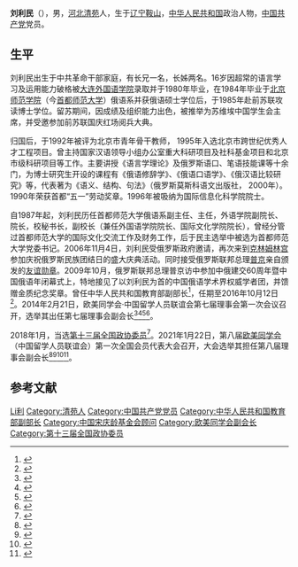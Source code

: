 {{Infobox person
| name       = 刘利民
| gender     = 男
| image      =
| birth_date = {{Birth year and age|1955|10}}
| birth_place= {{PRC}}[[河北省|河北省]][[清苑县|清苑县]]
| nationality= {{PRC}}
| alma_mater = [[大连外国语学院|大连外国语学院]]<br/>[[北京师范学院|北京师范学院]]
| agent      = [[首都师范大学|首都师范大学]]
| occupation = [[作家|作家]]、[[教授|教授]]
| awards     ={{俄罗斯友谊勋章}}
}}
'''刘利民'''（{{bd|1955年|10月|||catIdx=L刘}}），男，[[河北省|河北]][[清苑县|清苑]]人，生于[[辽宁省|辽宁]][[鞍山市|鞍山]]，[[中华人民共和国|中华人民共和国]]政治人物，[[中国共产党|中国共产党]]党员。

== 生平 ==
刘利民出生于中共革命干部家庭，有长兄一名，长姊两名。16岁因超常的语言学习及运用能力破格被[[大连外国语学院|大连外国语学院]]录取并于1980年毕业，在1984年毕业于[[北京师范学院|北京师范学院]]（今[[首都师范大学|首都师范大学]]）俄语系并获俄语硕士学位后，于1985年赴前苏联攻读博士学位。留苏期间，因成绩及组织能力出色，被推举为苏维埃中国学生会主席，并受邀参加前苏联国庆红场阅兵大典。

归国后，于1992年被评为北京市青年骨干教师， 1995年入选北京市跨世纪优秀人才工程项目。曾主持国家汉语领导小组办公室重大科研项目及社科基金项目和北京市级科研项目等工作。主要讲授《语言学理论》及俄罗斯语口、笔语技能课等十余门，为博士研究生开设的课程有《俄语修辞学》、《俄语口语学》、《俄汉语比较研究》等，代表著为《语义、结构、句法》（俄罗斯莫斯科语文出版社， 2000年）。1990年荣获首都“五一”劳动奖章。1996年被吸纳为国际信息化科学院院士。

自1987年起，刘利民历任首都师范大学俄语系副主任、主任，外语学院副院长、院长，校秘书长，副校长（兼任外国语学院院长、国际文化学院院长），曾经分管过首都师范大学的国际文化交流工作及财务工作，后于民主选举中被选为首都师范大学党委书记。2006年11月4日，刘利民受俄罗斯政府邀请，再次来到[[克林姆林宫|克林姆林宫]]参加庆祝俄罗斯民族团结日的盛大庆典活动。同时接受俄罗斯联邦总理[[普京|普京]]亲自颁发的[[友谊勋章_(俄罗斯)|友谊勋章]]。2009年10月，俄罗斯联邦总理普京访中参加中俄建交60周年暨中国俄语年闭幕式上，特地接见了以刘利民为首的中国俄语学术界权威学者团，并馈赠金质纪念奖章。曾任中华人民共和国教育部副部长<ref>{{cite news|title=刘利民出席黑龙江大学建校70周年大会|url=http://www.edu.cn/jiang_874/20110923/t20110923_687328.shtml|accessdate=2011-10-02|newspaper=中国教育报|archive-url=https://web.archive.org/web/20110924065056/http://www.edu.cn/jiang_874/20110923/t20110923_687328.shtml|archive-date=2011-09-24|dead-url=yes}}</ref>，任期至2016年10月12日<ref>{{cite news|title = 沈晓明任教育部副部长，聂辰席任广电总局、版权局局长|url = http://news.163.com/16/1012/09/C35SDII800014SEH.html|accessdate = 2016-10-12|publisher = 澎湃新闻网(上海)|archive-url = https://web.archive.org/web/20161012151410/http://news.163.com/16/1012/09/C35SDII800014SEH.html|archive-date = 2016-10-12|dead-url = yes}}</ref>。2014年2月21日，欧美同学会·中国留学人员联谊会第七届理事会第一次会议召开，选举其出任第七届理事会副会长<ref>{{Cite web|title=俞正声会见欧美同学会·中国留学人员联谊会第七届理事会全体理事|url=https://world.huanqiu.com/article/9CaKrnJEmdB|access-date=2021-06-08|work=world.huanqiu.com|archive-date=2021-06-08|archive-url=https://web.archive.org/web/20210608050615/https://world.huanqiu.com/article/9CaKrnJEmdB}}</ref><ref>{{Cite web|title=欧美同学会选出新一届会长会和理事会|url=http://www.ccg.org.cn/archives/26126|access-date=2021-06-08|work=www.ccg.org.cn|archive-date=2021-06-08|archive-url=https://web.archive.org/web/20210608050651/http://www.ccg.org.cn/archives/26126}}</ref><ref>{{Cite web|title=俞正声会见欧美同学会中国留学人员第七届理事-中新网|url=http://www.chinanews.com/gn/2014/02-21/5869650.shtml|access-date=2021-06-08|work=www.chinanews.com|archive-date=2021-06-08|archive-url=https://web.archive.org/web/20210608050609/http://www.chinanews.com/gn/2014/02-21/5869650.shtml}}</ref><ref>{{Cite web|title=俞正声会见欧美同学会·中国留学人员联谊会第七届理事会全体理事--新闻报道-人民网|url=http://cpc.people.com.cn/n/2014/0222/c64094-24433740.html|access-date=2021-06-08|work=cpc.people.com.cn|archive-date=2021-06-08|archive-url=https://web.archive.org/web/20210608050614/http://cpc.people.com.cn/n/2014/0222/c64094-24433740.html}}</ref>。

2018年1月，当选[[中国人民政治协商会议第十三届全国委员会委员名单|第十三届全国政协委员]]<ref>{{Cite web|url=http://sports.163.com/18/0126/06/D92BRKK400051C89.html|title=中国人民政治协商会议第十三届全国委员会委员名单|accessdate=2018-01-26|last=|work=网易|archive-url=https://web.archive.org/web/20180127143232/http://sports.163.com/18/0126/06/D92BRKK400051C89.html|archive-date=2018-01-27|dead-url=yes}}</ref>。2021年1月22日，第八届[[欧美同学会|欧美同学会]]（中国留学人员联谊会）第一次全国会员代表大会召开，大会选举其担任第八届理事会副会长<ref>{{Cite web|title=欧美同学会（中国留学人员联谊会）第八届理事会会长、副会长、理事名单_欧美同学会|url=http://www.wrsa.net/content_41469454.htm|access-date=2021-06-08|work=www.wrsa.net|archive-date=2021-04-13|archive-url=https://web.archive.org/web/20210413224709/http://www.wrsa.net/content_41469454.htm}}</ref><ref>{{Cite web|title=欧美同学会第八届理事会会长会2021年第一次会议召开_欧美同学会|url=http://www.wrsa.net/content_41453027.htm|access-date=2021-06-08|work=www.wrsa.net|archive-date=2021-02-27|archive-url=https://web.archive.org/web/20210227010329/http://www.wrsa.net/content_41453027.htm}}</ref><ref>{{Cite web|title=丁仲礼当选欧美同学会第八届理事会会长|url=https://www.guancha.cn/politics/2021_01_23_578920.shtml|access-date=2021-06-08|work=www.guancha.cn|archive-date=2021-06-08|archive-url=https://web.archive.org/web/20210608041231/https://www.guancha.cn/politics/2021_01_23_578920.shtml}}</ref><ref>{{Cite web|title=丁仲礼当选欧美同学会第八届理事会会长-新华网|url=http://www.xinhuanet.com/politics/2021-01/23/c_1127016684.htm?baike|access-date=2021-06-08|work=www.xinhuanet.com|archive-date=2021-06-08|archive-url=https://web.archive.org/web/20210608041233/http://www.xinhuanet.com/politics/2021-01/23/c_1127016684.htm?baike}}</ref>。

==参考文献==
{{reflist}}

{{Navboxes
| title  = 刘利民在[[欧美同学会|欧美同学会]]的职务
| list1  =
{{欧美同学会第六届理事会}}
{{欧美同学会第八届理事会}}
}}
{{Navboxes 
| title  = 刘利民在[[中国宋庆龄基金会|中国宋庆龄基金会]]的职务
| list1  =
{{中国宋庆龄基金会第六届理事会}}
}}

{{Authority control}}

{{DEFAULTSORT:Liu刘}}
[[Category:刘姓|Li利]]
[[Category:清苑人|Category:清苑人]]
[[Category:中国共产党党员|Category:中国共产党党员]]
[[Category:中华人民共和国教育部副部长|Category:中华人民共和国教育部副部长]]
[[Category:中国宋庆龄基金会顾问|Category:中国宋庆龄基金会顾问]]
[[Category:欧美同学会副会长|Category:欧美同学会副会长]]
[[Category:第十三届全国政协委员|Category:第十三届全国政协委员]]